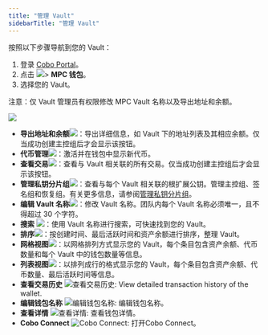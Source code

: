 ```yaml
---
title: "管理 Vault"
sidebarTitle: "管理 Vault"
---
```


按照以下步骤导航到您的 Vault：

1. 登录 [Cobo Portal](https://portal.cobo.com/login)。
2. 点击 <img src="/cn/images/mpc-wallet/wallets-icon.svg" className="icon"></img>> **MPC 钱包**。
3. 选择您的 Vault。

注意：仅 Vault 管理员有权限修改 MPC Vault 名称以及导出地址和余额。

<img src="/cn/images/mpc-wallet/manage-mpc-vault.png" className="screenshot_full_screen"/>

- **导出地址和余额**<img src="/cn/images/mpc-wallet/export-address.svg" className="icon"></img>：导出详细信息，如 Vault 下的地址列表及其相应余额。仅当成功创建主控组后才会显示该按钮。
- **代币管理**<img src="/cn/images/mpc-wallet/token-management.svg" className="icon"></img>：激活并在钱包中显示新代币。
- **查看交易**<img src="/cn/images/mpc-wallet/icon_view transactions.svg" className="icon"></img>：查看与 Vault 相关联的所有交易。仅当成功创建主控组后才会显示该按钮。
- **管理私钥分片组**<img src="/cn/images/mpc-wallet/manage-key-share-group.svg" className="icon"></img>：查看与每个 Vault 相关联的根扩展公钥。管理主控组、签名组和恢复组。有关更多信息，请参阅[管理私钥分片组](/cn/portal/mpc-wallets/ocw/manage-key-share-groups)。
- **编辑 Vault 名称**<img src="/cn/images/mpc-wallet/icon_edit.svg" className="icon"></img>：修改 Vault 名称。团队内每个 Vault 名称必须唯一，且不得超过 30 个字符。
- **搜索** <img src="/cn/images/mpc-wallet/icon_search.svg" className="icon"></img>：使用 Vault 名称进行搜索，可快速找到您的 Vault。
- **排序**<img src="/cn/images/mpc-wallet/icon_sort.svg" className="icon"></img>：按创建时间、最后活跃时间和资产余额进行排序，整理 Vault。
- **网格视图**<img src="/cn/images/mpc-wallet/icon_grid.svg" className="icon"></img>：以网格排列方式显示您的 Vault，每个条目包含资产余额、代币数量和每个 Vault 中的钱包数量等信息。
- **列表视图**<img src="/cn/images/mpc-wallet/icon_list.svg" className="icon"></img>：以排列成行的格式显示您的 Vault，每个条目包含资产余额、代币数量、最后活跃时间等信息。
- **查看交易历史** <img src="/en/images/mpc-wallet/icon_view transactions.svg" className="icon" alt="查看交易历史"></img>: View detailed transaction history of the wallet.
- **编辑钱包名称** <img src="/en/images/mpc-wallet/icon_edit.svg" className="icon" alt="编辑钱包名称"></img>: 编辑钱包名称。
- **查看详情** <img src="/en/images/common/icon_view.svg" className="icon" alt="查看详情"></img>: 查看钱包详情。
- **Cobo Connect** <img src="/en/images/common/icon_cobo_connect.svg" className="icon" alt="Cobo Connect"></img>: 打开Cobo Connect。
